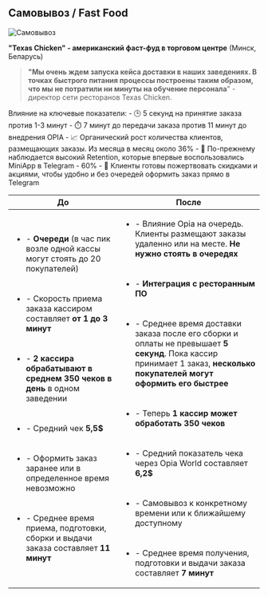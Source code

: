 
## Самовывоз / Fast Food

<Image src="/cases_will_take.png" alt="Самовывоз" width={840} height={300} /> 

**"Texas Chicken" - американский фаст-фуд в торговом центре** (Минск, Беларусь)

> **"Мы очень ждем запуска кейса доставки в наших заведениях. В точках быстрого питания процессы построены таким образом, что мы не потратили ни минуты на обучение персонала**" - директор сети ресторанов Texas Chicken.

<Callout type="info">
Влияние на ключевые показатели:
- 🕒 5 секунд на принятие заказа против 1-3 минут
- ⏱️ 7 минут до передачи заказа против 11 минут до внедрения OPIA
- 📈 Органический рост количества клиентов, размещающих заказы. Из месяца в месяц около 36%
- 🔁 По-прежнему наблюдается высокий Retention, которые впервые воспользовались MiniApp в Telegram - 60%
- 💬 Клиенты готовы пожертвовать скидками и акциями, чтобы удобно и без очередей оформить заказ прямо в Telegram
</Callout>


| До | После |
| ----------- | ----------- |
| <ul><li>- **Очереди** (в час пик возле одной кассы могут стоять до 20 покупателей)</li><br></br><li>- Скорость приема заказа кассиром составляет **от 1 до 3 минут**</li><br></br><li>- **2 кассира обрабатывают в среднем 350 чеков в день** в одном заведении</li><br></br><li>- Средний чек **5,5$**</li><br></br><li>- Оформить заказ заранее или в определенное время невозможно</li><br></br><li>- Среднее время приема, подготовки, сборки и выдачи заказа составляет **11 минут**</li></ul> | <ul><li>- Влияние Opia на очередь. Клиенты размещают заказы удаленно или на месте. **Не нужно стоять в очередях**</li><br></br><li>- **Интеграция с ресторанным ПО**</li><br></br><li>- Среднее время доставки заказа после его сборки и оплаты не превышает **5 секунд**. Пока кассир принимает 1 заказ, **несколько покупателей могут оформить его быстрее**</li><br></br><li>- Теперь **1 кассир может обработать 350 чеков**</li><br></br><li>- Средний показатель чека через Opia World составляет **6,2$**</li><br></br><li>- Самовывоз к конкретному времени или к ближайшему доступному</li><br></br><li>- Среднее время получения, подготовки и выдачи заказа составляет **7 минут**</li></ul> |
